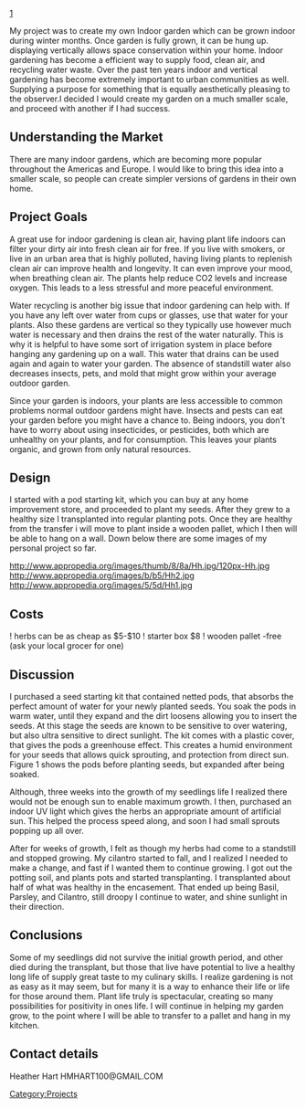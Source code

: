 <!-- Comments that appear only in the edit view are formatted like this. -->
<!-- These comments are offered as an aid as you get started. Remove as you wish. -->
<!-- next line is the code for inserting an image; delete if you don't have an image yet -->
[http://assets4.designsponge.com/wp-content/uploads/2011/09/pallet_garden_intro.jpg]

My project was to create my own Indoor garden which can be grown indoor during winter months. Once garden is fully grown, it can be hung up. displaying vertically allows space conservation within your home. Indoor gardening has become a efficient way to supply food, clean air, and recycling water waste. Over the past ten years indoor and vertical gardening has become extremely important to urban communities as well. Supplying a purpose for something that is equally aesthetically pleasing to the observer.I decided I would create my garden on a much smaller scale, and proceed with another if I had success. 

== Understanding the Market ==
There are many indoor gardens, which are becoming more popular throughout the Americas and Europe. I would like to bring this idea into a smaller scale, so people can create simpler versions of gardens in their own home.

== Project Goals ==
A great use for indoor gardening is clean air, having plant life indoors can filter your dirty air into fresh clean air for free. If you live with smokers, or live in an urban area that is highly polluted, having living plants to replenish clean air can improve health and longevity. It can even improve your mood, when breathing clean air. The plants help reduce CO2 levels and increase oxygen. This leads to a less stressful and more peaceful environment.

Water recycling is another big issue that indoor gardening can help with. If you have any left over water from cups or glasses, use that water for your plants. Also these gardens are vertical so they typically use however much water is necessary and then drains the rest of the water naturally. This is why it is helpful to have some sort of irrigation system in place before hanging any gardening up on a wall. This water that drains can be used again and again to water your garden. The absence of standstill water also decreases insects, pets, and mold that might grow within your average outdoor garden.

Since your garden is indoors, your plants are less accessible to common problems normal outdoor gardens might have. Insects and pests can eat your garden before you might have a chance to. Being indoors, you don't have to worry about using insecticides, or pesticides, both which are unhealthy on your plants, and for consumption. This leaves your plants organic, and grown from only natural resources. 



== Design ==
I started with a pod starting kit, which you can buy at any home improvement store, and proceeded to plant my seeds. After they grew to a healthy size I transplanted into regular planting pots. Once they are healthy from the transfer i will move to plant inside a wooden pallet, which I then will be able to hang on a wall. Down below there are some images of my personal project so far.

<!-- Here is a sample gallery.  -->
[[http://www.appropedia.org/images/thumb/8/8a/Hh.jpg/120px-Hh.jpg]]
[[http://www.appropedia.org/images/b/b5/Hh2.jpg]]
[[http://www.appropedia.org/images/5/5d/Hh1.jpg]]



== Costs ==

! herbs can be as cheap as $5-$10
! starter box $8
! wooden pallet -free (ask your local grocer for one)

==Discussion==

I purchased a seed starting kit that contained netted pods, that absorbs the perfect amount of water for your newly planted seeds. You soak the pods in warm water, until they expand and the dirt loosens allowing you to insert the seeds. At this stage the seeds are known to be sensitive to over watering, but also ultra sensitive to direct sunlight. The kit comes with a plastic cover, that gives the pods a greenhouse effect. This creates a humid environment for your seeds that allows quick sprouting, and protection from direct sun. Figure 1 shows the pods before planting seeds, but expanded after being soaked.


Although, three weeks into the growth of my seedlings life I realized there would not be enough sun to enable maximum growth. I then, purchased an indoor UV light which gives the herbs an appropriate amount of artificial sun. This helped the process speed along, and soon I had small sprouts popping up all over. 


After for weeks of growth, I felt as though my herbs had come to a standstill and stopped growing. My cilantro started to fall, and I realized I needed to make a change, and fast if I wanted them to continue growing. I got out the potting soil, and plants pots and started transplanting. I transplanted about half of what was healthy in the encasement. That ended up being Basil, Parsley, and Cilantro, still droopy I continue to water, and shine sunlight in their direction. 



== Conclusions ==
Some of my seedlings did not survive the initial growth period, and other died during the transplant, but those that live have potential to live a healthy long life of supply great taste to my culinary skills. I realize gardening is not as easy as it may seem, but for many it is a way to enhance their life or life for those around them. Plant life truly is spectacular, creating so many possibilities for positivity in ones life. I will continue in helping my garden grow, to the point where I will be able to transfer to a pallet and hang in my kitchen. 

== Contact details ==
Heather Hart
HMHART100@GMAIL.COM
<!-- Don't change the next line unless you intend to change the categorization -->
<!-- Do add additional, appropriate categories.  See http://www.appropedia.org/Appropedia:CategoryTree for ideas. -->
[[Category:Projects]]